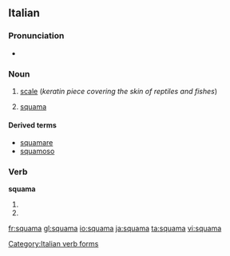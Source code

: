 ==Italian==

===Pronunciation===
* {{IPA|ˈskwama|lang=it}}

===Noun===
{{it-noun|squam|f|a|e}}

# {{context|zoology|lang=it}} [[scale]] (''keratin piece covering the skin of reptiles and fishes'')
# {{context|skeleton|lang=it}} [[#English|squama]] 

====Derived terms====
* [[squamare]]
* [[squamoso]]

===Verb===
'''squama'''

# {{form of|[[third-person|Third-person]] [[singular]] [[present tense]]|[[squamare#Italian|squamare]]|lang=Italian}}
# {{form of|[[second-person|Second-person]] singular [[imperative]]|squamare#Italian|squamare|lang=Italian}}

[[Category:Italian verb forms]]

[[fr:squama]]
[[gl:squama]]
[[io:squama]]
[[ja:squama]]
[[ta:squama]]
[[vi:squama]]
